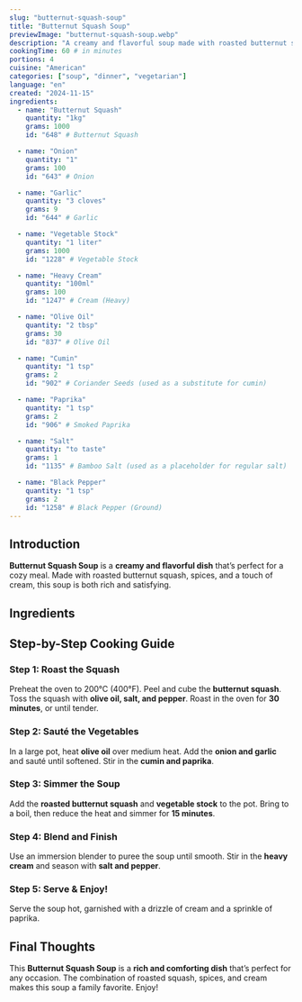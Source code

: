 ```yaml
---
slug: "butternut-squash-soup"
title: "Butternut Squash Soup"
previewImage: "butternut-squash-soup.webp"
description: "A creamy and flavorful soup made with roasted butternut squash, spices, and a touch of cream, perfect for a cozy meal."
cookingTime: 60 # in minutes
portions: 4
cuisine: "American"
categories: ["soup", "dinner", "vegetarian"]
language: "en"
created: "2024-11-15"
ingredients:
  - name: "Butternut Squash"
    quantity: "1kg"
    grams: 1000
    id: "648" # Butternut Squash

  - name: "Onion"
    quantity: "1"
    grams: 100
    id: "643" # Onion

  - name: "Garlic"
    quantity: "3 cloves"
    grams: 9
    id: "644" # Garlic

  - name: "Vegetable Stock"
    quantity: "1 liter"
    grams: 1000
    id: "1228" # Vegetable Stock

  - name: "Heavy Cream"
    quantity: "100ml"
    grams: 100
    id: "1247" # Cream (Heavy)

  - name: "Olive Oil"
    quantity: "2 tbsp"
    grams: 30
    id: "837" # Olive Oil

  - name: "Cumin"
    quantity: "1 tsp"
    grams: 2
    id: "902" # Coriander Seeds (used as a substitute for cumin)

  - name: "Paprika"
    quantity: "1 tsp"
    grams: 2
    id: "906" # Smoked Paprika

  - name: "Salt"
    quantity: "to taste"
    grams: 1
    id: "1135" # Bamboo Salt (used as a placeholder for regular salt)

  - name: "Black Pepper"
    quantity: "1 tsp"
    grams: 2
    id: "1258" # Black Pepper (Ground)
---
```



## Introduction

**Butternut Squash Soup** is a **creamy and flavorful dish** that’s perfect for a cozy meal. Made with roasted butternut squash, spices, and a touch of cream, this soup is both rich and satisfying.

## Ingredients

<IngredientsList
  ingredients={frontmatter.ingredients}
  portions={frontmatter.portions}
/>

## Step-by-Step Cooking Guide

### Step 1: Roast the Squash

Preheat the oven to 200°C (400°F). Peel and cube the **butternut squash**. Toss the squash with **olive oil, salt, and pepper**. Roast in the oven for **30 minutes**, or until tender.

<CookingStep
  action="roasting-oven-butternut"
  alt="Roasting butternut squash in the oven"
/>

### Step 2: Sauté the Vegetables

In a large pot, heat **olive oil** over medium heat. Add the **onion and garlic** and sauté until softened. Stir in the **cumin and paprika**.

<CookingStep
  action="frying-pan-vegetables-onions"
  alt="Sautéing onions and garlic in a pot"
/>

### Step 3: Simmer the Soup

Add the **roasted butternut squash** and **vegetable stock** to the pot. Bring to a boil, then reduce the heat and simmer for **15 minutes**.

<CookingStep
  action="stirring-soupPot-red-soup"
  alt="Simmering butternut squash soup in a pot"
/>

### Step 4: Blend and Finish

Use an immersion blender to puree the soup until smooth. Stir in the **heavy cream** and season with **salt and pepper**.

<CookingStep
  action="kitchenAppliances-blender-soup"
  alt="Blending butternut squash soup"
/>

### Step 5: Serve & Enjoy!

Serve the soup hot, garnished with a drizzle of cream and a sprinkle of paprika.

## Final Thoughts

This **Butternut Squash Soup** is a **rich and comforting dish** that’s perfect for any occasion. The combination of roasted squash, spices, and cream makes this soup a family favorite. Enjoy!

<NutritionFacts ingredients={frontmatter.ingredients} />
